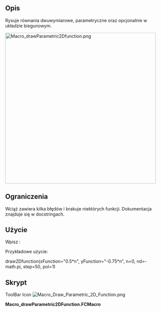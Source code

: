 <languages/>
{{Macro/pl
|Name=Macro Draw Parametric 2D Function
|Icon=Macro_Draw_Parametric_2D_Function.png
|Description=Rysuje równania dwuwymiarowe, parametryczne oraz opcjonalnie w układzie biegunowym..
|Author=T4b
|Version=2.0
|Date=2012-08-30
|FCVersion=All
|Download=[https://wiki.freecad.org/images/0/03/Macro_Draw_Parametric_2D_Function.png Ikona paska narzędzi]
}}

==Opis==
Rysuje równania dwuwymiarowe, parametryczne oraz opcjonalnie w układzie biegunowym.

[[Image:Macro_drawParametric2Dfunction.png|480px]]
{{Caption|DrawParametric2DFunction}}

==Ograniczenia==
Wciąż zawiera kilka błędów i brakuje niektórych funkcji. Dokumentacja znajduje się w docstringach.

==Użycie==
Wpisz :


Przykładowe użycie:

draw2Dfunction(xFunction="0.5*n", yFunction="-0.75*n", n=0, nd=-math.pi, step=50, pol=1)

<span id="Script"></span>
==Skrypt==

ToolBar Icon [[Image:Macro_Draw_Parametric_2D_Function.png]]

'''Macro_drawParametric2DFunction.FCMacro'''

{{MacroCode|code=

import FreeCAD, FreeCADGui, Part
import math

def evalFunction(suppliedFunction, n):
	"""This function uses eval to evaluate suppliedFunction.
	
	It does in no way check whether suppliedFunction is evil, thus it is itself evil!
	"""
	return eval(suppliedFunction)

def draw2Dfunction(xFunction="n", yFunction="n", n=-5, nd=10, step=10, z=0, pol=0):
	"""Draws 2-dimensional mathemathical functions
	
	The function is drawn for n's between n and n+nd, in steps of 1/step, on the z-coordinate z.
	Equations for x and y can be given (xFunction and yFunction arguments), they default to n.
	
	If pol=1 then x is interpreted as r and y is interpreted as t.
	"""
	nStart=n
	while math.fabs(n-nd)-1.0/step>0:
		print( "n: " + str(n))
		x=evalFunction(xFunction, n)
		y=evalFunction(yFunction, n)
		nNext=n+math.copysign(1,nd-n)/step 
		print( "nNext: " + str(nNext))
		xNext=evalFunction(xFunction, nNext)
		yNext=evalFunction(yFunction, nNext)
		if pol==0:
			nextSeg=(x,y,z),(xNext,yNext,z)
		else:
			nextSeg=(x*math.cos(y),x*math.sin(y),z),(xNext*math.cos(yNext),xNext*math.sin(yNext),z)
		print( "nextSeg: " + str(nextSeg))
		nomme=Part.makeLine(*nextSeg)
		if n==nStart:
			WWire=Part.Wire([nomme])
		else:
			WWire=Part.Wire([WWire,nomme])
		n=nNext
	Part.show(WWire)
#Example usage:
draw2Dfunction(xFunction="0.5*n", yFunction="-0.75*n", n=0, nd=-math.pi, step=50, pol=1)

}}